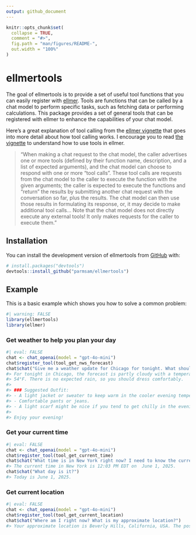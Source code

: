 ```yaml
---
output: github_document
---
```


<!-- README.md is generated from README.Rmd. Please edit that file -->

```r
knitr::opts_chunk$set(
  collapse = TRUE,
  comment = "#>",
  fig.path = "man/figures/README-",
  out.width = "100%"
)
```

# ellmertools

<!-- badges: start -->
<!-- badges: end -->

The goal of ellmertools is to provide a set of useful tool functions that you can easily register with [ellmer](https://ellmer.tidyverse.org/). Tools are functions that can be called by a chat model to perform specific tasks, such as fetching data or performing calculations. This package provides a set of general tools that can be registered with ellmer to enhance the capabilities of your chat model.

Here's a great explanation of tool calling from the [ellmer vignette](https://ellmer.tidyverse.org/articles/tool-calling.html) that goes into more detail about how tool calling works. I encourage you to read [the vignette](https://ellmer.tidyverse.org/articles/tool-calling.html) to understand how to use tools in ellmer.

> "When making a chat request to the chat model, the caller advertises one or more tools (defined by their function name, description, and a list of expected arguments), and the chat model can choose to respond with one or more “tool calls”. These tool calls are requests from the chat model to the caller to execute the function with the given arguments; the caller is expected to execute the functions and “return” the results by submitting another chat request with the conversation so far, plus the results. The chat model can then use those results in formulating its response, or, it may decide to make additional tool calls... Note that the chat model does not directly execute any external tools! It only makes requests for the caller to execute them."

## Installation

You can install the development version of ellmertools from [GitHub](https://github.com/) with:

``` r
# install.packages("devtools")
devtools::install_github("parmsam/ellmertools")
```

## Example

This is a basic example which shows you how to solve a common problem:

```r
#| warning: FALSE
library(ellmertools)
library(ellmer)
```

### Get weather to help you plan your day

```r
#| eval: FALSE
chat <- chat_openai(model = "gpt-4o-mini")
chat$register_tool(tool_get_nws_forecast)
chat$chat("Give me a weather update for Chicago for tonight. What should I wear?")
#> For tonight in Chicago, the forecast is partly cloudy with a temperature around 
#> 54°F. There is no expected rain, so you should dress comfortably.
#> 
#> ### Suggested Outfit:
#> - A light jacket or sweater to keep warm in the cooler evening temperatures.
#> - Comfortable pants or jeans.
#> - A light scarf might be nice if you tend to get chilly in the evening. 
#> 
#> Enjoy your evening!
```

### Get your current time

```r
#| eval: FALSE
chat <- chat_openai(model = "gpt-4o-mini")
chat$register_tool(tool_get_current_time)
chat$chat("What time is in New York right now? I need to know the current time.")
#> The current time in New York is 12:03 PM EDT on  June 1, 2025.
chat$chat("What day is it?")
#> Today is June 1, 2025.
```

### Get current location

```r
#| eval: FALSE
chat <- chat_openai(model = "gpt-4o-mini")
chat$register_tool(tool_get_current_location)
chat$chat("Where am I right now? What is my approximate location?")
#> Your approximate location is Beverly Hills, California, USA. The postal code is 90210, and you are in the America/Los_Angeles time zone.
```
